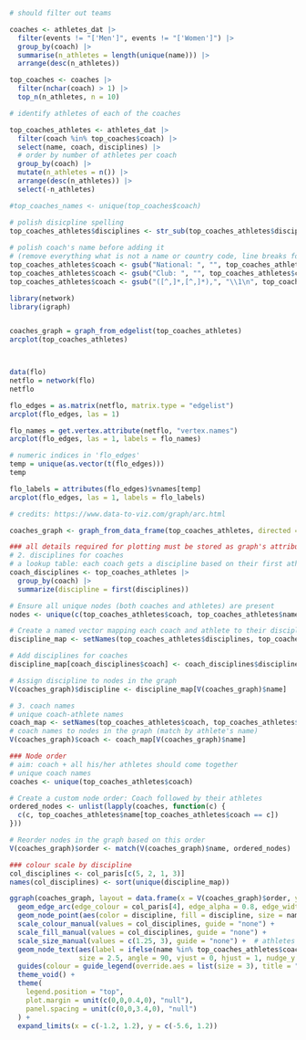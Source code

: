 ```r
# should filter out teams

coaches <- athletes_dat |> 
  filter(events != "['Men']", events != "['Women']") |> 
  group_by(coach) |> 
  summarise(n_athletes = length(unique(name))) |> 
  arrange(desc(n_athletes))
```

```r
top_coaches <- coaches |> 
  filter(nchar(coach) > 1) |> 
  top_n(n_athletes, n = 10)
```

```r
# identify athletes of each of the coaches

top_coaches_athletes <- athletes_dat |> 
  filter(coach %in% top_coaches$coach) |> 
  select(name, coach, disciplines) |> 
  # order by number of athletes per coach
  group_by(coach) |> 
  mutate(n_athletes = n()) |> 
  arrange(desc(n_athletes)) |> 
  select(-n_athletes)

#top_coaches_names <- unique(top_coaches$coach)

# polish disicpline spelling
top_coaches_athletes$disciplines <- str_sub(top_coaches_athletes$disciplines, 3, nchar(top_coaches_athletes$disciplines) - 2)
  
# polish coach's name before adding it
# (remove everything what is not a name or country code, line breaks for two coaches)
top_coaches_athletes$coach <- gsub("National: ", "", top_coaches_athletes$coach)
top_coaches_athletes$coach <- gsub("Club: ", "", top_coaches_athletes$coach)
top_coaches_athletes$coach <- gsub("([^,]*,[^,]*),", "\\1\n", top_coaches_athletes$coach)
```

```r
library(network)
library(igraph)


coaches_graph = graph_from_edgelist(top_coaches_athletes)
arcplot(top_coaches_athletes)



data(flo)
netflo = network(flo)
netflo

flo_edges = as.matrix(netflo, matrix.type = "edgelist")
arcplot(flo_edges, las = 1)

flo_names = get.vertex.attribute(netflo, "vertex.names")
arcplot(flo_edges, las = 1, labels = flo_names)

# numeric indices in 'flo_edges'
temp = unique(as.vector(t(flo_edges)))
temp

flo_labels = attributes(flo_edges)$vnames[temp]
arcplot(flo_edges, las = 1, labels = flo_labels)
```


```r
# credits: https://www.data-to-viz.com/graph/arc.html

coaches_graph <- graph_from_data_frame(top_coaches_athletes, directed = T)

### all details required for plotting must be stored as graph's attributes
# 2. disciplines for coaches
# a lookup table: each coach gets a discipline based on their first athlete
coach_disciplines <- top_coaches_athletes |> 
  group_by(coach) |> 
  summarize(discipline = first(disciplines))

# Ensure all unique nodes (both coaches and athletes) are present
nodes <- unique(c(top_coaches_athletes$coach, top_coaches_athletes$name))

# Create a named vector mapping each coach and athlete to their discipline
discipline_map <- setNames(top_coaches_athletes$disciplines, top_coaches_athletes$name)

# Add disciplines for coaches
discipline_map[coach_disciplines$coach] <- coach_disciplines$discipline

# Assign discipline to nodes in the graph
V(coaches_graph)$discipline <- discipline_map[V(coaches_graph)$name]

# 3. coach names
# unique coach-athlete names
coach_map <- setNames(top_coaches_athletes$coach, top_coaches_athletes$name)
# coach names to nodes in the graph (match by athlete's name)
V(coaches_graph)$coach <- coach_map[V(coaches_graph)$name]

### Node order
# aim: coach + all his/her athletes should come together
# unique coach names
coaches <- unique(top_coaches_athletes$coach)

# Create a custom node order: Coach followed by their athletes
ordered_nodes <- unlist(lapply(coaches, function(c) {
  c(c, top_coaches_athletes$name[top_coaches_athletes$coach == c])
}))

# Reorder nodes in the graph based on this order
V(coaches_graph)$order <- match(V(coaches_graph)$name, ordered_nodes)

### colour scale by discipline
col_disciplines <- col_paris[c(5, 2, 1, 3)]
names(col_disciplines) <- sort(unique(discipline_map))

ggraph(coaches_graph, layout = data.frame(x = V(coaches_graph)$order, y = 0)) +
  geom_edge_arc(edge_colour = col_paris[4], edge_alpha = 0.8, edge_width = 0.3, fold = T) +
  geom_node_point(aes(color = discipline, fill = discipline, size = name %in% top_coaches_athletes$coach), alpha = 0.75) +
  scale_colour_manual(values = col_disciplines, guide = "none") +
  scale_fill_manual(values = col_disciplines, guide = "none") +
  scale_size_manual(values = c(1.25, 3), guide = "none") +  # athletes = 1.25, coaches = 3; no legend for this
  geom_node_text(aes(label = ifelse(name %in% top_coaches_athletes$coach, name, NA)), 
                 size = 2.5, angle = 90, vjust = 0, hjust = 1, nudge_y = -1) +
  guides(colour = guide_legend(override.aes = list(size = 3), title = "Discipline")) +
  theme_void() +
  theme(
    legend.position = "top",
    plot.margin = unit(c(0,0,0.4,0), "null"),
    panel.spacing = unit(c(0,0,3.4,0), "null")
  ) +
  expand_limits(x = c(-1.2, 1.2), y = c(-5.6, 1.2))
```

